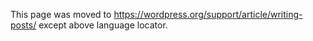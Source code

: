 {{Languages|
{{en|Writing Posts}}
{{bn|পোস্ট তৈরি এবং ব্যবহার}}
{{fax|نوشته‌ها}}
{{hr|Pisanje Postova}}
{{ja|Writing Posts}}
{{km|Posts}}
{{ko|Writing Posts}}
{{lo|Posts}}
{{mya|Posts}}
{{nl|Bericht schrijven}}
{{pl|Dodawanie wpisów}}
{{pt-br|Escrevendo Postagens}}
{{pt|Escrever Artigos}}
{{ru|Создание_записей}}
{{th|Posts}}
{{vi|Bài viết}}
{{zh-cn|撰写文章}}
}}

This page was moved to https://wordpress.org/support/article/writing-posts/ except above language locator.
<!--

Posts are entries that display in reverse order on your home page. Posts usually have comments fields beneath them and are included in your site's RSS feed.

To write a post:

# Log in to your WordPress [[Administration Panels|Administration Panel]] (Dashboard).
# Click the '[[Administration_Panels#Posts_-_Make_some_content|Posts]]' tab.
# Click the '[[Administration_Panels#Posts_-_Make_some_content|Add New]]' sub-tab.
# Start filling in the blanks: enter your post title in the upper field, and enter your post body content in the main post editing box below it. 
# As needed, select a category, add tags, and make other selections from the sections below the post. (Each of these sections is explained below.)
# When you are ready, click '''Publish'''.

=Descriptions of Post Fields=

[[Image:write1.png|right|thumb|WordPress Admin Writing Post Advanced Panel - Top of Page]]

;Title/Headline Box: The title of your post.  You can use any phrases, words or characters. Avoid using the same title twice as that will cause problems.  You can use commas, apostrophes, quotes, hyphens/dashes and other typical symbols in the post like "My Site - Here's Lookin' at You, Kid".  WordPress will then clean it up to generate a user-friendly and URL-valid name of the post (also called the "post slug") to compose the permalink for the post.

;Body Copy Box: The blank box where you enter your writing, links, links to images, and any information you want to display on your site. You can use either the Visual or the Text view to compose your posts. For more on the Text view, see the section below, [[#Visual_Versus Text_Editor|Visual Versus Text View]].

;Preview button: Allows you to view the post before officially publishing it.

;Publish box : Contains buttons that control the state of your post.  The main states are Published, Pending Review and Draft. A ''Published'' status means the post has been published live on your blog for all to see. ''Pending Review'' means the draft is waiting for review by an editor prior to publication. ''Draft'' means the post has not been published and remains a draft for you. If you select a specific publish status and click the update post or "Publish" button, that status is applied to the post. For example, to save a post in the ''Pending Review'' status, select Pending Review from the Publish Status drop-down box, and click Save As Pending. (You will see all posts organized by status by going to [[Administration Panels]] > [[Administration Panels#Posts|Posts]] > [[Administration Panels#All Posts|Edit]]).  To schedule a post for publication on a future time or date, click "Edit" in the Publish area next to the words "Publish immediately". You can also change the publish date to a date in the past to backdate posts.  Change the settings to the desired time and date.  You must also hit the "Publish" button when you have completed the post to publish at the desired time and date.  

;Publish box : Visibility - This determines how your post appears to the world.  Public posts will be visible by all website visitors once published. Password Protected posts are published to all, but visitors must know the password to view the post content.  Private posts are visible only to you (and to other editors or admins within your site)

<span id="Permalink"></span>
;Permalink : Permalink stands for "permanent link". That means a post URL that does not expose the post ID which could be subject to a change (e.g. when moving to different blogging system), but it rather contains a user-friendly post name derived from the post title which could also change, although not recommended, but in a more controllable way. This post name (also referred to as "post slug" or just "slug") can be edited, depending on your [[Using_Permalinks|Permalinks]] settings, using the "Edit" button. (To change your settings, go to [[Administration Panels]] > [[Administration Panels#Settings|Settings]] > [[Administration Panels#Permalinks|Permalinks]]). The permalink is automatically generated based on the title you set to the post and is shown below the title field. Punctuation such as commas, quotes, apostrophes, and invalid URL characters are removed and spaces are substituted with dashes to separate each word. If your title is "My Site - Here's Lookin' at You, Kid", it will be cleaned up to create the slug "my-site-heres-lookin-at-you-kid". You can manually change this, maybe shortening it to "my-site-lookin-at-you-kid".

;Save : Allows you to save your post as a draft / pending review rather than immediately publishing it. To return to your drafts later, visit Posts - Edit in the menu bar, then select your post from the list.

;Publish : Publishes your post on the site. You can edit the time when the post is published by clicking the Edit link above the "Publish" button and specifying the time you want the post to be published. By default, at the time the post is first auto-saved, that will be the date and time of the post within the database.  

<span id="Post_Tags"></span>
;Post Tags : Refers to micro-categories for your blog, similar to including index entries for a page. Posts with similar tags are linked together when a user clicks one of the tags. Tags have to be enabled with the right code in your theme for them to appear in your post.  Add new tags to the post by typing the tag into the box and clicking "Add".

;Categories : The general topic the post can be classified in. Generally, bloggers have 7-10 categories for their content. Readers can browse specific categories to see all posts in the category. To add a new category, click the "+Add New Category" link in this section. You can manage your categories by going to [[Administration Panels]] > [[Administration Panels#Posts|Posts]] > [[Administration Panels#Categories|Categories]].

;Excerpt :A summary or brief teaser of your post featured on the front page of your site as well as on the category, archives, and search non-single post pages. Note that the Excerpt does not usually appear by default. It only appears in your post if you have modified the template file listing the post to use <tt>[[Template Tags/the_excerpt|the_excerpt()]]</tt> instead of <tt>[[Template Tags/the_content|the_content()]]</tt> to display the Excerpt instead of the full content of a post. If so, WordPress will automatically use as the Excerpt the first 55 words of your post content or the content before the [[Customizing the Read More|<tt>&lt;!--more--&gt;</tt>]] quick tag. If you use the "Excerpt" field when editing the post, this will be used no matter what. For more information, see [[Excerpt|Excerpt]]. 

;Send Trackbacks : A way to notify legacy blog systems that you've linked to them. If you link other WordPress blogs, they'll be notified automatically using pingbacks. No other action is necessary. For those blogs that don't recognize pingbacks, you can send a trackback to the blog by entering the website address(es) in this box, separating each one with space. See [http://codex.wordpress.org/Introduction_to_Blogging#Trackbacks| Trackbacks and Pingbacks] for more information. 

;Custom Fields :[[Custom_Fields]] offer a way to add information to your site. In conjunction with extra code in your template files or plugins, '''Custom Fields''' can modify the way a post is displayed. These are primarily used by plugins, but you can manually edit that information in this section.

;Discussion : Options to enable interactivity and notification of your posts. This section hosts two check boxes: '''Allow Comments on this post''' and '''Allow trackbacks and pingbacks on this post'''.  If '''Allowing Comments''' is unchecked, no one can post comments to this particular post. If '''Allowing Pings''' is unchecked, no one can post pingbacks or trackbacks to this particular post.

;Password Protect This Post : To password protect a post, click Edit next to Visibility in the Publish area to the top right, then click Password Protected, click Ok, and enter a password. Then click OK. Note - Editor and Admin users can see password protected or private posts in the edit view without knowing the password.

;Post Author : A list of all blog authors you can select from to attribute as the post author. This section only shows if you have multiple users with authoring rights in your blog. To view your list of users, see Users tab on the far right. For more information, see [[Administration_Panels#Users_-_Your_Blogging_Family|Users and Authors]].
[[Image:write2.png|right|thumb|WordPress Admin Writing Post Advanced Panel - Bottom of Page]]

;Revisions : A list of all revisions made to the current post or page. Clicking on a revision will open a dedicated revision change where you can compare the current version of the post or page with any previous versions. There is also an option to restore any previous versions.

'''Note:''' You can set basic options for writing, such as the size of the post box, how smiley tags are converted, and other details by going to [[Administration Panels]] > [[Administration Panels#Settings|Settings]] > [[Administration Panels#Writing|Writing]]. See [[Writing_Options_SubPanel|Writing Options SubPanel]].

=Best Practices For Posting=
You can say or show the world anything you like on your WordPress site.  Here are some tips you need to know to help you write your posts in WordPress.

; Practice Accessibility :To be compliant with web standards for accessibility, be sure to include ALT and TITLE descriptions on links and images to help your users, such as <tt><nowiki>&lt;a title="WordPress Codex" href="http://codex.wordpress.org/"&gt;WordPress Codex&lt;/a></nowiki></tt>.
;Use Paragraphs :No one likes to read writing that never pauses for a line break.  To break your writing up into paragraphs, use double spaces between your paragraphs.  WordPress will automatically detect these and insert <tt>&lt;p&gt;</tt> HTML paragraph tags into your writing.
;Use Headings :If you are writing long posts, break up the sections by using headings, small titles to highlight a change of subject.  In HTML, headings are set by the use of <tt>h1</tt>, <tt>h2</tt>, <tt>h3</tt>, <tt>h4</tt>, and so on.  By default, most WordPress Themes use the first, second, and sometimes third heading levels within the site.  You can use <tt>h4</tt> to set your own headings.  You can use the Heading 4 style from your editing dropdown menu using the Visual Editor, or you can enter your headline manually in the Text Editor by typing:
:<tt>&lt;h4>Subtitle of Section&lt;/h4></tt>. To style the heading, add it to your <tt>style.css</tt> style sheet file. For more information on styling headings, check out [[Designing Headings]].
;Use HTML :You don't have to use HTML when writing your posts.  WordPress will automatically add it to your site, but if you do want control over different elements like boxes, headings, and other additional containers or elements, use HTML.
;Spell Check and Proof :There are spell check [[Plugins]] available, but even those can't check for everything.  Some serious writers will write their posts in a [[Glossary#Text_editor|text editor]] with spell check, check all the spelling and proof it thoroughly before copying and pasting into WordPress.
;Think before you post :Ranting on blogs is commonplace today, but take a moment and think about what you are writing.  Remember, once it is out there, it can be seen by many and crawled by search engines; and taking things back is harder once it is public.  Take a moment to read what you've written before hitting the Publish button.  When you are ready, share it with the world.
;Write about what you like : You’ve heard this a thousand times before and it sounds too cliched, but it is true. If you force yourself to write something that you don’t really enjoy, it will show. Perhaps you might not have a specific theme for writing when you just start, but that’s ok. You’ll become more focused later. Just enjoy the experience and write what you like.
;Write frequently : Write as frequently as you can, but don’t let quantity get in the way of quality. Your viewers come for content, not to spend time reading useless stuff.  
;Don’t use too much slang : Not all the readers will be from your part of the world so make sure people can understand easily.
;Don't hide your emotions : Tempting as it might be, don’t hide your real emotions. After all that is what a blog is about. If you want, you can stay anonymous and voice your feelings on whatever you are passionate about. You might have strong views on various subjects but let your readers know your passion. What is passion worth if you can’t even share it?  You’ll actually love the discussions it can lead to. The discussions will broaden your own thinking and you might end up making some really good friends.
;Consider your readers : Perhaps this sounds weird, but consider who needs to know about your blog before you tell them about your new blogging hobby. Will you be able to write freely if you tell them? How much should you let your readers know about you? Is it ok if your boss or girlfriend reads your posts? If you don’t want them to read, take anonymity measures accordingly.
;Make use of comments : Comments let people share their ideas. Sometimes, they might not be good, but you can ask such people to shut up. Most of the times, they will and if they don’t you can delete their comments. Blogging like real life, can be both fun and not so fun at times. Be prepared. Also, give your people a place to contact you in private if they want to write to you.
;Worry about blog design later : Blog design matters, but only to an extent. Don’t give up on blogging just because the design isn’t coming up as you’d like it to be. Sooner or later, you’ll get around the design problems with ease. But continue writing. Content is what attracts your readers, not just the look of your blog.
; Don’t play too safe : Talk about the real you. Readers aren’t impressed by how big your house is, which cool club you belong to, or what the weather is in your hometown. Don’t be a bore and put a long post on how you fixed the leaking tap in minutes. Readers don’t care about braggers, they care about the real you--how you feel, what gets you excited, why you are the person you are. But if achievements are all that you can talk about, you will bore your readers.
;Use pictures and videos :  They make the pages colorful and viewers get to see a little of your part of the world. They feel connected.
; Keep writing : Don’t stop blogging. If you don’t have anything to write about, chances are, you are still holding back. Let loose. Perhaps surf more blogs and maybe you’ll get an idea. You can write about your friends, complain about your boss, or simply rant about what’s gone wrong. Yet if nothing else works, just write a review on the latest movie, book, or product. Easy actually.
; Save your posts : Save your posts before you press the publish button. Anything can happen with your computer or with an internet connection. You don’t need to lose your post.

=Visual Versus Text Editor=

When writing your post, you have the option of using the Visual or Text mode of the editor. The visual mode lets you see your post as is, while the Text mode shows you the code and replaces the WYSIWYG editor buttons with quicktags. These quicktags are explained as follows.

* '''b'''  - <nowiki><strong></strong></nowiki> HTML tag for strong emphasis of text (i.e. '''b'''old).
* ''i''   - <nowiki><em></em></nowiki> HTML tag for emphasis of text (i.e. ''i''talicize).
* b-quote - <nowiki><blockquote></blockquote></nowiki> HTML tag to distinguish quoted or cited text.
* del - <nowiki><del></del></nowiki> HTML tag to label text considered deleted from a post. Most browsers display as <strike>striked through text</strike>. 
* link  - <nowiki><a href=&quot;http://example.com&quot;></a></nowiki> HTML tag to create a hyperlink.
* ins - <nowiki><ins></ins></nowiki> HTML tag to label text considered inserted into a post. Most browsers display as <u>underlined text</u>. 
* ul - <nowiki><ul></ul></nowiki> HTML tag will insert an unordered list, or wrap the selected text in same. An unordered list will typically be a bulleted list of items.
* ol - <nowiki><ol></ol></nowiki> HTML tag will insert a numbered list, or wrap the selected text in same. Each item in an ordered list is typically numbered.
* li - <nowiki><li></li></nowiki> HTML tag will insert or make the selected text a list item. Used in conjunction with the ul or ol tag.
* code - <nowiki><code></code></nowiki> HTML tag for preformatted styling of text. Generally sets text in a <code>monospaced font, such as Courier</code>.
* more - &lt;!--more--&gt; WordPress tag that breaks a post into &quot;teaser&quot; and content sections. Type a few paragraphs, insert this tag, then compose the rest of your post. On your blog's home page you'll see only those first paragraphs with a hyperlink (<code>(more...)</code>), which when followed displays the rest of the post's content.
* page - &lt;!--nextpage--&gt; WordPress tag similar to the <code>more</code> tag, except it can be used any number of times in a post, and each insert will &quot;break&quot; and paginate the post at that location. Hyperlinks to the paginated sections of the post are then generated in combination with the [[Template Tags/wp_link_pages|wp_link_pages()]] or [[Template Tags/link_pages|link_pages()]] template tag.
* lookup - Opens a JavaScript dialogue box that prompts for a word to search for through the online dictionary at answers.com. You can use this to check spelling on individual words.
* Close Tags - Closes any open HTML tags left open--but pay attention to the closing tags. WordPress is not a mind reader (!), so make sure the tags enclose what you want, and in the proper way.

'''''Workflow Note''''' - With Quicktag buttons that insert HTML tags, you can for example click ''i'' to insert the opening <code><nowiki><em></nowiki></code> tag, type the text to be enclosed, and click ''/i'' or Close Tags to insert the closing tag. However, you can eliminate the need for this 'close' step by changing your workflow a bit: type your text, select the portion to be emphasized (that is, italicized), then click ''i'' and your highlighted text will be wrapped in the opening and closing tags.

=More Information and Resources=

* [[Introduction to Blogging| About Weblogs - What is Blogging all about?]]
* [[First Steps With WordPress]]
* [[WordPress Lessons]]
* [[How WordPress Processes Post Content]]

{{Administration Panels Footer}}

[[Category:Getting Started]]
[[Category:UI Link]]
-->